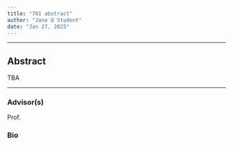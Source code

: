 ```yaml
---
title: "701 abstract"
author: "Jane Q Student"
date: "Jan 27, 2025"
---
```




---

## Abstract

TBA

---

### Advisor(s)

Prof.

### Bio 